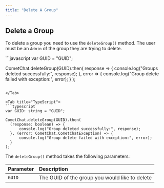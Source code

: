 ```yaml
---
title: "Delete A Group"
---
```




## Delete a Group

To delete a group you need to use the `deleteGroup()` method. The user must be an `Admin` of the group they are trying to delete.

<Tabs>
<Tab title="Delete Group">
```javascript
var GUID = "GUID";

CometChat.deleteGroup(GUID).then(
response => {
  console.log("Groups deleted successfully:", response);
}, error => {
  console.log("Group delete failed with exception:", error);
}
); 
```

</Tab>

<Tab title="TypeScript">
```typescript
var GUID: string = "GUID";

CometChat.deleteGroup(GUID).then(
  (response: boolean) => {
      console.log("Group deleted successfully:", response);
  }, (error: CometChat.CometChatException) => {
      console.log("Group delete failed with exception:", error);
  }
);   
```

</Tab>

</Tabs>

The `deleteGroup()` method takes the following parameters:

| Parameter | Description                                    |
| :--------- | :---------------------------------------------- |
| `GUID`    | The GUID of the group you would like to delete |
